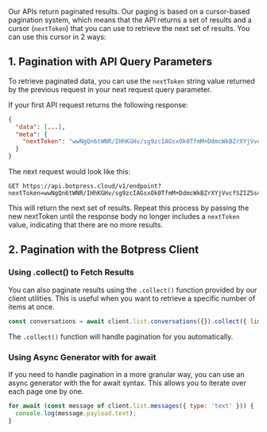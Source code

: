 Our APIs return paginated results. Our paging is based on a cursor-based pagination system, which means that the API returns a set of results and a cursor (`nextToken`) that you can use to retrieve the next set of results. You can use this cursor in 2 ways:

## 1. Pagination with API Query Parameters

To retrieve paginated data, you can use the `nextToken` string value returned by the previous request in your next request query parameter.

If your first API request returns the following response:

```json
{
  "data": [...],
  "meta": {
    "nextToken": "wwNgQn6tWNR/IHhKGHv/sg9zcIAGsxOk0TfmM+DdmcWkBZrXYjVvcfSZIZSs4ppCr/g="
  }
}
```

The next request would look like this:

```http
GET https://api.botpress.cloud/v1/endpoint?nextToken=wwNgQn6tWNR/IHhKGHv/sg9zcIAGsxOk0TfmM+DdmcWkBZrXYjVvcfSZIZSs4ppCr/g=
```

This will return the next set of results. Repeat this process by passing the new nextToken until the response body no longer includes a `nextToken` value, indicating that there are no more results.

## 2. Pagination with the Botpress Client

### Using .collect() to Fetch Results

You can also paginate results using the `.collect()` function provided by our client utilities. This is useful when you want to retrieve a specific number of items at once.

```js
const conversations = await client.list.conversations({}).collect({ limit: 1000 }); // Fetch 1000 conversations
```

The `.collect()` function will handle pagination for you automatically.

### Using Async Generator with for await

If you need to handle pagination in a more granular way, you can use an async generator with the for await syntax. This allows you to iterate over each page one by one.

```js
for await (const message of client.list.messages({ type: 'text' })) {
  console.log(message.payload.text);
}
```

